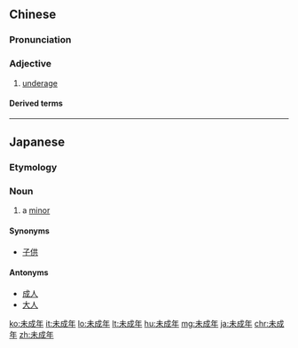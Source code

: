 ==Chinese==
{{zh-forms|type=12}}

===Pronunciation===
{{zh-pron
|m=wèichéngnián
|c=mei6 sing4 nin4
|mn=bī-sêng-liân
|cat=a
}}

===Adjective===
{{zh-adj}}

# [[underage]]
#: {{zh-x|未成年 子女|'''non-adult''' children}}

====Derived terms====
{{zh-der|未成年人|未成年者}}

----

==Japanese==
{{ja-kanjitab|み|せい|ねん|yomi=on}}

===Etymology===
{{prefix|未|成年|t1=not yet|t2=adult age|lang=ja|sort=みせいねん}}

===Noun===
{{ja-noun|みせいねん}}
# a [[minor]]

====Synonyms====
* [[子供]]

====Antonyms====
* [[成人]]
* [[大人]]

[[ko:未成年]]
[[it:未成年]]
[[lo:未成年]]
[[lt:未成年]]
[[hu:未成年]]
[[mg:未成年]]
[[ja:未成年]]
[[chr:未成年]]
[[zh:未成年]]